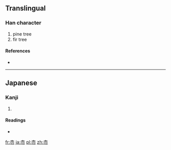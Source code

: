{{also|松}}
==Translingual==

===Han character===
{{Han char|rn=75|rad=木|as=04|sn=8|four=|canj=木金戈 (DCI), X木金戈 (XDCI)}}

# pine tree
# fir tree

====References====
* {{Han ref|kx=0517.011|hdz=21173.071|uh=67A9|ud=26537}}

----

==Japanese==

===Kanji===
{{ja-kanji|grade=|rs=木04}}

# {{defn|Japanese|sort=木04}}

====Readings====
* {{ja-readings|on=[[しょう]] (shō)|kun=[[まつ]] (matsu)}}

[[fr:枩]]
[[ja:枩]]
[[pl:枩]]
[[zh:枩]]